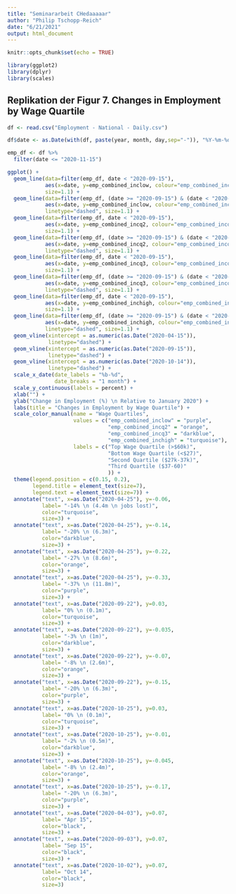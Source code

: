 ```yaml
---
title: "Seminararbeit CHedaaaaar"
author: "Philip Tschopp-Reich"
date: "6/21/2021"
output: html_document
---
```


```r
knitr::opts_chunk$set(echo = TRUE)
```

```r
library(ggplot2)
library(dplyr)
library(scales)
```

## Replikation der Figur 7. Changes in Employment by Wage Quartile

```r
df <- read.csv("Employment - National - Daily.csv")

df$date <- as.Date(with(df, paste(year, month, day,sep="-")), "%Y-%m-%d")

emp_df <- df %>%
  filter(date <= "2020-11-15")

ggplot() +
  geom_line(data=filter(emp_df, date < "2020-09-15"),
            aes(x=date, y=emp_combined_inclow, colour="emp_combined_inclow"),
            size=1.1) +
  geom_line(data=filter(emp_df, (date >= "2020-09-15") & (date < "2020-10-14")),
            aes(x=date, y=emp_combined_inclow, colour="emp_combined_inclow"),
            linetype="dashed", size=1.1) +
  geom_line(data=filter(emp_df, date < "2020-09-15"),
            aes(x=date, y=emp_combined_incq2, colour="emp_combined_incq2"),
            size=1.1) +
  geom_line(data=filter(emp_df, (date >= "2020-09-15") & (date < "2020-10-14")),
            aes(x=date, y=emp_combined_incq2, colour="emp_combined_incq2"),
            linetype="dashed", size=1.1) +
  geom_line(data=filter(emp_df, date < "2020-09-15"),
            aes(x=date, y=emp_combined_incq3, colour="emp_combined_incq3"),
            size=1.1) +
  geom_line(data=filter(emp_df, (date >= "2020-09-15") & (date < "2020-10-14")),
            aes(x=date, y=emp_combined_incq3, colour="emp_combined_incq3"),
            linetype="dashed", size=1.1) +
  geom_line(data=filter(emp_df, date < "2020-09-15"),
            aes(x=date, y=emp_combined_inchigh, colour="emp_combined_inchigh"),
            size=1.1) +
  geom_line(data=filter(emp_df, (date >= "2020-09-15") & (date < "2020-10-14")),
            aes(x=date, y=emp_combined_inchigh, colour="emp_combined_inchigh"),
            linetype="dashed", size=1.1) +
  geom_vline(xintercept = as.numeric(as.Date("2020-04-15")),
             linetype="dashed") +
  geom_vline(xintercept = as.numeric(as.Date("2020-09-15")),
             linetype="dashed") +
  geom_vline(xintercept = as.numeric(as.Date("2020-10-14")),
             linetype="dashed") +
  scale_x_date(date_labels = "%b-%d",
               date_breaks = "1 month") +
  scale_y_continuous(labels = percent) +
  xlab("") +
  ylab("Change in Employment (%) \n Relative to January 2020") +
  labs(title = "Changes in Employment by Wage Quartile") +
  scale_color_manual(name = "Wage Quartiles",
                     values = c("emp_combined_inclow" = "purple", 
                                "emp_combined_incq2" = "orange",
                                "emp_combined_incq3" = "darkblue",
                                "emp_combined_inchigh" = "turquoise"),
                     labels = c("Top Wage Quartile (>$60k)",
                                "Bottom Wage Quartile (<$27)",
                                "Second Quartile ($27k-37k)",
                                "Third Quartile ($37-60)"
                                )) +
  theme(legend.position = c(0.15, 0.2),
        legend.title = element_text(size=7),
        legend.text = element_text(size=7)) +
  annotate("text", x=as.Date("2020-04-25"), y=-0.06,
           label= "-14% \n (4.4m \n jobs lost)",
           color="turquoise", 
           size=3) +
  annotate("text", x=as.Date("2020-04-25"), y=-0.14,
           label= "-20% \n (6.3m)",
           color="darkblue",
           size=3) +
  annotate("text", x=as.Date("2020-04-25"), y=-0.22,
           label= "-27% \n (8.6m)",
           color="orange",
           size=3) +
  annotate("text", x=as.Date("2020-04-25"), y=-0.33,
           label= "-37% \n (11.8m)",
           color="purple",
           size=3) +
  annotate("text", x=as.Date("2020-09-22"), y=0.03,
           label= "0% \n (0.1m)",
           color="turquoise",
           size=3) +
  annotate("text", x=as.Date("2020-09-22"), y=-0.035,
           label= "-3% \n (1m)",
           color="darkblue",
           size=3) +
  annotate("text", x=as.Date("2020-09-22"), y=-0.07,
           label= "-8% \n (2.6m)",
           color="orange",
           size=3) +
  annotate("text", x=as.Date("2020-09-22"), y=-0.15,
           label= "-20% \n (6.3m)",
           color="purple",
           size=3) +
  annotate("text", x=as.Date("2020-10-25"), y=0.03,
           label= "0% \n (0.1m)",
           color="turquoise",
           size=3) +
  annotate("text", x=as.Date("2020-10-25"), y=-0.01,
           label= "-2% \n (0.5m)",
           color="darkblue",
           size=3) +
  annotate("text", x=as.Date("2020-10-25"), y=-0.045,
           label= "-8% \n (2.4m)",
           color="orange",
           size=3) +
  annotate("text", x=as.Date("2020-10-25"), y=-0.17,
           label= "-20% \n (6.3m)",
           color="purple",
           size=3) +
  annotate("text", x=as.Date("2020-04-03"), y=0.07,
           label= "Apr 15",
           color="black",
           size=3) +
  annotate("text", x=as.Date("2020-09-03"), y=0.07,
           label= "Sep 15",
           color="black",
           size=3) +
  annotate("text", x=as.Date("2020-10-02"), y=0.07,
           label= "Oct 14",
           color="black",
           size=3)
```


